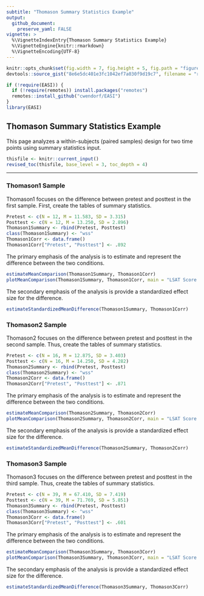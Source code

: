 ```yaml
---
subtitle: "Thomason Summary Statistics Example"
output:
  github_document:
    preserve_yaml: FALSE
vignette: >
  %\VignetteIndexEntry{Thomason Summary Statistics Example}
  %\VignetteEngine{knitr::rmarkdown}
  %\VignetteEncoding{UTF-8}
---
```


```r
knitr::opts_chunk$set(fig.width = 7, fig.height = 5, fig.path = "figures/", echo = TRUE, warning = FALSE, message = FALSE)
devtools::source_gist("8e6e5dc401e3fc1042ef7a030f9d19c7", filename = "revised_toc.R")
```

```r
if (!require(EASI)) {
  if (!require(remotes)) install.packages("remotes")
  remotes::install_github("cwendorf/EASI")
}
library(EASI)
```

## Thomason Summary Statistics Example

This page analyzes a within-subjects (paired samples) design for two time points using summary statistics input.

```r
thisfile <- knitr::current_input()
revised_toc(thisfile, base_level = 3, toc_depth = 4)
```

---

### Thomason1 Sample

Thomason1 focuses on the difference between pretest and posttest in the first sample. First, create the tables of summary statistics.

```r
Pretest <- c(N = 12, M = 11.583, SD = 3.315)
Posttest <- c(N = 12, M = 13.250, SD = 2.896)
Thomason1Summary <- rbind(Pretest, Posttest)
class(Thomason1Summary) <- "wss"
Thomason1Corr <- data.frame()
Thomason1Corr["Pretest", "Posttest"] <- .892
```

The primary emphasis of the analysis is to estimate and represent the difference between the two conditions.

```r
estimateMeanComparison(Thomason1Summary, Thomason1Corr)
plotMeanComparison(Thomason1Summary, Thomason1Corr, main = "LSAT Score Before and After Mapping", ylab = "LSAT Score", ylim = c(0, 20), values = FALSE)
```

The secondary emphasis of the analysis is provide a standardized effect size for the difference.

```r
estimateStandardizedMeanDifference(Thomason1Summary, Thomason1Corr)
```

### Thomason2 Sample

Thomason2 focuses on the difference between pretest and posttest in the second sample. Thus, create the tables of summary statistics.

```r
Pretest <- c(N = 16, M = 12.875, SD = 3.403)
Posttest <- c(N = 16, M = 14.250, SD = 4.282)
Thomason2Summary <- rbind(Pretest, Posttest)
class(Thomason2Summary) <- "wss"
Thomason2Corr <- data.frame()
Thomason2Corr["Pretest", "Posttest"] <- .871
```

The primary emphasis of the analysis is to estimate and represent the difference between the two conditions.

```r
estimateMeanComparison(Thomason2Summary, Thomason2Corr)
plotMeanComparison(Thomason2Summary, Thomason2Corr, main = "LSAT Score Before and After Mapping", ylab = "LSAT Score", ylim = c(0, 20), values = FALSE)
```

The secondary emphasis of the analysis is provide a standardized effect size for the difference.

```r
estimateStandardizedMeanDifference(Thomason2Summary, Thomason2Corr)
```

### Thomason3 Sample

Thomason3 focuses on the difference between pretest and posttest in the third sample. Thus, create the tables of summary statistics.

```r
Pretest <- c(N = 39, M = 67.410, SD = 7.419)
Posttest <- c(N = 39, M = 71.769, SD = 5.851)
Thomason3Summary <- rbind(Pretest, Posttest)
class(Thomason3Summary) <- "wss"
Thomason3Corr <- data.frame()
Thomason3Corr["Pretest", "Posttest"] <- .601
```

The primary emphasis of the analysis is to estimate and represent the difference between the two conditions.

```r
estimateMeanComparison(Thomason3Summary, Thomason3Corr)
plotMeanComparison(Thomason3Summary, Thomason3Corr, main = "LSAT Score Before and After Mapping", ylab = "LSAT Score", values = FALSE)
```

The secondary emphasis of the analysis is provide a standardized effect size for the difference.

```r
estimateStandardizedMeanDifference(Thomason3Summary, Thomason3Corr)
```
